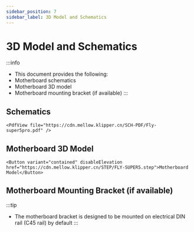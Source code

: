 ```yaml
---
sidebar_position: 7
sidebar_label: 3D Model and Schematics
---
```




# 3D Model and Schematics

:::info
* This document provides the following:
* Motherboard schematics
* Motherboard 3D model
* Motherboard mounting bracket (if available)
:::

## Schematics

    <PdfView file="https://cdn.mellow.klipper.cn/SCH-PDF/Fly-super5pro.pdf" />


## Motherboard 3D Model

    <Button variant="contained" disableElevation href="https://cdn.mellow.klipper.cn/STEP/FLY-SUPER5.step">Motherboard Model</Button>


## Motherboard Mounting Bracket (if available)

:::tip
* The motherboard bracket is designed to be mounted on electrical DIN rail (C45 rail) by default
:::